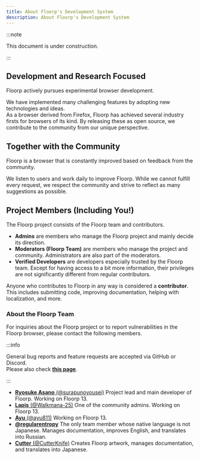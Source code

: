 ```yaml
---
title: About Floorp's Development System
description: About Floorp's Development System
---
```



:::note

This document is under construction.

:::

## Development and Research Focused

Floorp actively pursues experimental browser development.

We have implemented many challenging features by adopting new technologies and ideas.\
As a browser derived from Firefox, Floorp has achieved several industry firsts for browsers of its kind. By releasing these as open source, we contribute to the community from our unique perspective.

## Together with the Community

Floorp is a browser that is constantly improved based on feedback from the community.

We listen to users and work daily to improve Floorp. While we cannot fulfill every request, we respect the community and strive to reflect as many suggestions as possible.

## Project Members (Including You!)

The Floorp project consists of the Floorp team and contributors.

- **Admins** are members who manage the Floorp project and mainly decide its direction.
- **Moderators (Floorp Team)** are members who manage the project and community. Administrators are also part of the moderators.
- **Verified Developers** are developers especially trusted by the Floorp team. Except for having access to a bit more information, their privileges are not significantly different from regular contributors.

Anyone who contributes to Floorp in any way is considered a **contributor**. This includes submitting code, improving documentation, helping with localization, and more.

### About the Floorp Team

For inquiries about the Floorp project or to report vulnerabilities in the Floorp browser, please contact the following members.

:::info

General bug reports and feature requests are accepted via GitHub or Discord.\
Please also check **[this page](/docs/other/issue-checklist)**.

:::

- [**Ryosuke Asano** (@surapunoyousei)](https://github.com/surapunoyousei)
  Project lead and main developer of Floorp. Working on Floorp 13.
- [**Lapis** (@Walkmana-25)](https://github.com/Walkmana-25)
  One of the community admins. Working on Floorp 13.
- [**Ayu** (@ayu811)](https://github.com/ayu811)
  Working on Floorp 13.
- [**@regularentropy**](https://github.com/regularentropy)
  The only team member whose native language is not Japanese. Manages documentation, improves English, and translates into Russian.
- [**Cutter** (@CutterKnife)](https://github.com/CutterKnife)
  Creates Floorp artwork, manages documentation, and translates into Japanese.

<Support />
